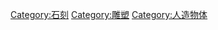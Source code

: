 {{catmore}}
{{Commonscat|Steles}}

[[Category:石刻|Category:石刻]]
[[Category:雕塑|Category:雕塑]]
[[Category:人造物体|Category:人造物体]]